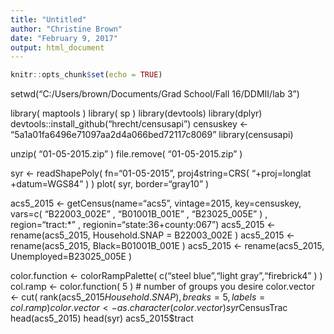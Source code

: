 ```yaml
---
title: "Untitled"
author: "Christine Brown"
date: "February 9, 2017"
output: html_document
---
```


```r
knitr::opts_chunk$set(echo = TRUE)
```

setwd("C:/Users/brown/Documents/Grad School/Fall 16/DDMII/lab 3")

library( maptools )
library( sp )
library(devtools)
library(dplyr)
devtools::install_github("hrecht/censusapi")
censuskey <- "5a1a01fa6496e71097aa2d4a066bed72117c8069"
library(censusapi)

unzip( "01-05-2015.zip" )
file.remove( "01-05-2015.zip" )

syr <- readShapePoly( fn="01-05-2015", proj4string=CRS( "+proj=longlat +datum=WGS84" ) )
plot( syr,  border="gray10" )

acs5_2015 <- getCensus(name="acs5", vintage=2015, key=censuskey, vars=c( "B22003_002E" , "B01001B_001E" , "B23025_005E" ) , region="tract:*" , regionin="state:36+county:067")
acs5_2015 <- rename(acs5_2015, Household.SNAP = B22003_002E )
acs5_2015 <- rename(acs5_2015, Black=B01001B_001E )
acs5_2015 <- rename(acs5_2015, Unemployed=B23025_005E )

color.function <- colorRampPalette( c("steel blue","light gray","firebrick4" ) )
col.ramp <- color.function( 5 ) # number of groups you desire
color.vector <- cut( rank(acs5_2015$Household.SNAP), breaks=5, labels=col.ramp )
color.vector <- as.character( color.vector )
syr$CensusTrac
head(acs5_2015)
head(syr)
acs5_2015$tract
